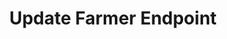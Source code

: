 ---
title: Update Farmer Endpoint
sidebarTitle: Update a Farmer
description: This API endpoint allows you to update an existing farmer submission within the supply chain system. By sending a PATCH request to the specified endpoint with a unique identifier `hashid` for the farmer, you can modify specific details of the submission. 
openapi: patch /supply-chains/farmers/{hashid}/
---